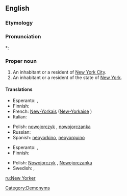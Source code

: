 ==English==

===Etymology===
{{suffix|New York|er}}

===Pronunciation===
*: {{rhymes|ɔː(r)kə(r)}}

===Proper noun===
{{en-proper noun|New Yorkers}}

# An inhabitant or a resident of [[New York City]].
# An inhabitant or a resident of the state of [[New York]].

====Translations====
{{trans-top|An inhabitant or a resident of New York City}}
* Esperanto: {{t|eo|Nov-Jorkano|xs=Esperanto}},  {{t|eo|Novjorkano|xs=Esperanto}}
* Finnish: {{t-|fi|newyorkilainen}}
* French: [[New-Yorkais]] {{m}} ([[New-Yorkaise]] {{f}})
* Italian: {{t-|it|newyorkese|m|f}}
{{trans-mid}}
* Polish: [[nowojorczyk]] {{m}}, [[nowojorczanka]] {{f}}
* Russian: {{t-|ru|нью-йоркец|m}}
* Spanish: [[neoyorkino]], [[neoyorquino]] {{m}}
{{trans-bottom}}

{{trans-top|An inhabitant or a resident of the state of New York}}
* Esperanto: {{t|eo|Nov-Jorkiano|xs=Esperanto}},  {{t|eo|Novjorkiano|xs=Esperanto}}
* Finnish: {{t-|fi|newyorkilainen}}
{{trans-mid}}
* Polish: [[Nowojorczyk]] {{m}}, [[Nowojorczanka]] {{f}}
* Swedish: {{t|sv|new yorkare|c}},  {{t|sv|new yorkbo|c}}
{{trans-bottom}}

[[Category:Demonyms]]

[[ru:New Yorker]]
